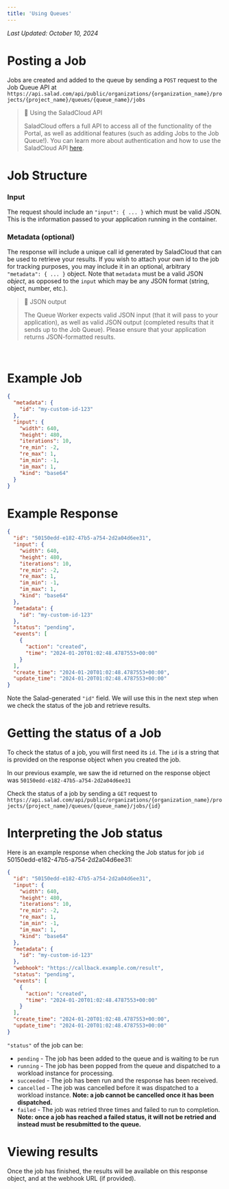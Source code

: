 ```yaml
---
title: 'Using Queues'
---
```


_Last Updated: October 10, 2024_

# Posting a Job

Jobs are created and added to the queue by sending a `POST` request to the Job Queue API at
`https://api.salad.com/api/public/organizations/{organization_name}/projects/{project_name}/queues/{queue_name}/jobs`

> 📘 Using the SaladCloud API
>
> SaladCloud offers a full API to access all of the functionality of the Portal, as well as additional features (such as
> adding Jobs to the Job Queue!). You can learn more about authentication and how to use the SaladCloud API
> [here](/reference/api-usage).

# Job Structure

### Input

The request should include an `"input": { ... }` which must be valid JSON. This is the information passed to your
application running in the container.

### Metadata (optional)

The response will include a unique call id generated by SaladCloud that can be used to retrieve your results. If you
wish to attach your own id to the job for tracking purposes, you may include it in an optional, arbitrary
`"metadata": { ... }` object. Note that `metadata` must be a valid JSON _object_, as opposed to the `input` which may be
any JSON format (string, object, number, etc.).

> 📘 JSON output
>
> The Queue Worker expects valid JSON input (that it will pass to your application), as well as valid JSON output
> (completed results that it sends up to the Job Queue). Please ensure that your application returns JSON-formatted
> results.

<br />

# Example Job

```json
{
  "metadata": {
    "id": "my-custom-id-123"
  },
  "input": {
    "width": 640,
    "height": 480,
    "iterations": 10,
    "re_min": -2,
    "re_max": 1,
    "im_min": -1,
    "im_max": 1,
    "kind": "base64"
  }
}
```

# Example Response

```json
{
  "id": "50150edd-e182-47b5-a754-2d2a04d6ee31",
  "input": {
    "width": 640,
    "height": 480,
    "iterations": 10,
    "re_min": -2,
    "re_max": 1,
    "im_min": -1,
    "im_max": 1,
    "kind": "base64"
  },
  "metadata": {
    "id": "my-custom-id-123"
  },
  "status": "pending",
  "events": [
    {
      "action": "created",
      "time": "2024-01-20T01:02:48.4787553+00:00"
    }
  ],
  "create_time": "2024-01-20T01:02:48.4787553+00:00",
  "update_time": "2024-01-20T01:02:48.4787553+00:00"
}
```

Note the Salad-generated `"id"` field. We will use this in the next step when we check the status of the job and
retrieve results.

# Getting the status of a Job

To check the status of a job, you will first need its `id`. The `id` is a string that is provided on the response object
when you created the job.

In our previous example, we saw the id returned on the response object was `50150edd-e182-47b5-a754-2d2a04d6ee31`

Check the status of a job by sending a `GET` request to
`https://api.salad.com/api/public/organizations/{organization_name}/projects/{project_name}/queues/{queue_name}/jobs/{id}`

# Interpreting the Job status

Here is an example response when checking the Job status for job `id` 50150edd-e182-47b5-a754-2d2a04d6ee31:

```json
{
  "id": "50150edd-e182-47b5-a754-2d2a04d6ee31",
  "input": {
    "width": 640,
    "height": 480,
    "iterations": 10,
    "re_min": -2,
    "re_max": 1,
    "im_min": -1,
    "im_max": 1,
    "kind": "base64"
  },
  "metadata": {
    "id": "my-custom-id-123"
  },
  "webhook": "https://callback.example.com/result",
  "status": "pending",
  "events": [
    {
      "action": "created",
      "time": "2024-01-20T01:02:48.4787553+00:00"
    }
  ],
  "create_time": "2024-01-20T01:02:48.4787553+00:00",
  "update_time": "2024-01-20T01:02:48.4787553+00:00"
}
```

`"status"` of the job can be:

- `pending` - The job has been added to the queue and is waiting to be run
- `running` - The job has been popped from the queue and dispatched to a workload instance for processing.
- `succeeded` - The job has been run and the response has been received.
- `cancelled` - The job was cancelled before it was dispatched to a workload instance. **Note: a job cannot be cancelled
  once it has been dispatched.**
- `failed` - The job was retried three times and failed to run to completion. **Note: once a job has reached a failed
  status, it will not be retried and instead must be resubmitted to the queue.**

# Viewing results

Once the job has finished, the results will be available on this response object, and at the webhook URL (if provided).
